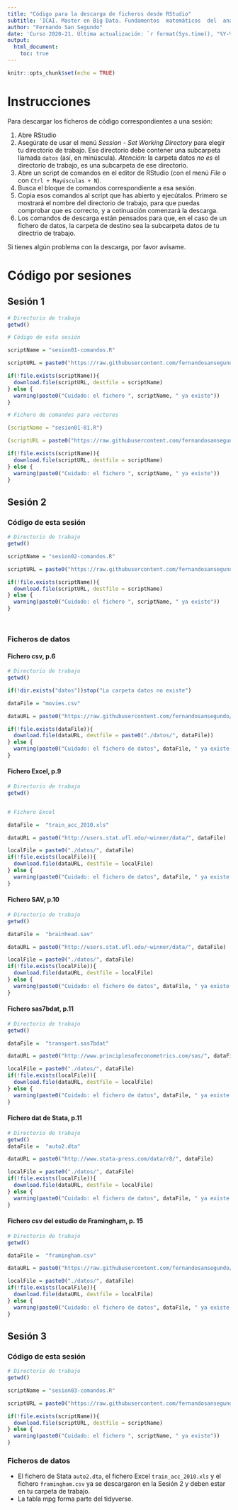 ```yaml
---
title: "Código para la descarga de ficheros desde RStudio"
subtitle: 'ICAI. Master en Big Data. Fundamentos  matemáticos  del  análisis  de  datos.' 
author: "Fernando San Segundo"
date: 'Curso 2020-21. Última actualización: `r format(Sys.time(), "%Y-%m-%d")`'
output: 
  html_document:
    toc: true
---
```


```r
knitr::opts_chunk$set(echo = TRUE)
```

# Instrucciones

Para descargar los ficheros de código correspondientes a una sesión:

1. Abre RStudio
1. Asegúrate de usar el menú *Session - Set Working Directory* para elegir tu directorio de trabajo. Ese directorio debe contener una subcarpeta llamada `datos` (así, en minúscula). *Atención:* la carpeta datos *no es* el directorio de trabajo, es una subcarpeta de ese directorio.  
1. Abre un script de comandos en el editor de RStudio (con el menú *File* o con `Ctrl + Mayúsculas + N`).
1. Busca el bloque de comandos correspondiente a esa sesión.
1. Copia esos comandos al script que has abierto y ejecútalos. Primero se mostrará el nombre del directorio de trabajo, para que puedas comprobar que es correcto, y a cotinuación comenzará la descarga. 
1. Los comandos de descarga están pensados para que, en el caso de un fichero de datos, la carpeta de destino sea la subcarpeta datos de tu directrio de trabajo.

Si tienes algún problema con la descarga, por favor avísame.

# Código por sesiones


## Sesión 1

```r
# Directorio de trabajo
getwd()

# Código de esta sesión

scriptName = "sesion01-comandos.R"

scriptURL = paste0("https://raw.githubusercontent.com/fernandosansegundo/MBDFME/master/scripts/", scriptName)

if(!file.exists(scriptName)){
  download.file(scriptURL, destfile = scriptName)
} else {
  warning(paste0("Cuidado: el fichero ", scriptName, " ya existe"))
}

# Fichero de comandos para vectores

(scriptName = "sesion01-01.R")

(scriptURL = paste0("https://raw.githubusercontent.com/fernandosansegundo/MBDFME/master/scripts/", scriptName))

if(!file.exists(scriptName)){
  download.file(scriptURL, destfile = scriptName)
} else {
  warning(paste0("Cuidado: el fichero ", scriptName, " ya existe"))
}

```

## Sesión 2

### Código de esta sesión

```r
# Directorio de trabajo
getwd()

scriptName = "sesion02-comandos.R"

scriptURL = paste0("https://raw.githubusercontent.com/fernandosansegundo/MBDFME/master/scripts/", scriptName)

if(!file.exists(scriptName)){
  download.file(scriptURL, destfile = scriptName)
} else {
  warning(paste0("Cuidado: el fichero ", scriptName, " ya existe"))
}




```

### Ficheros de datos

#### Fichero csv, p.6

```r
# Directorio de trabajo
getwd()

if(!dir.exists("datos"))stop("La carpeta datos no existe")

dataFile = "movies.csv"

dataURL = paste0("https://raw.githubusercontent.com/fernandosansegundo/MBDFME/master/datos/", dataFile)

if(!file.exists(dataFile)){
  download.file(dataURL, destfile = paste0("./datos/", dataFile))
} else {
  warning(paste0("Cuidado: el fichero de datos", dataFile, " ya existe en tu carpeta de datos"))
}
````

#### Fichero Excel, p.9

```r
# Directorio de trabajo
getwd()


# Fichero Excel

dataFile =  "train_acc_2010.xls" 

dataURL = paste0("http://users.stat.ufl.edu/~winner/data/", dataFile)

localFile = paste0("./datos/", dataFile)
if(!file.exists(localFile)){
  download.file(dataURL, destfile = localFile)
} else {
  warning(paste0("Cuidado: el fichero de datos", dataFile, " ya existe en tu carpeta de datos"))
}
```


#### Fichero SAV, p.10

```r
# Directorio de trabajo
getwd()

dataFile =  "brainhead.sav" 

dataURL = paste0("http://users.stat.ufl.edu/~winner/data/", dataFile)

localFile = paste0("./datos/", dataFile)
if(!file.exists(localFile)){
  download.file(dataURL, destfile = localFile)
} else {
  warning(paste0("Cuidado: el fichero de datos", dataFile, " ya existe en tu carpeta de datos"))
}
```

#### Fichero sas7bdat, p.11

```r
# Directorio de trabajo
getwd()

dataFile =  "transport.sas7bdat" 

dataURL = paste0("http://www.principlesofeconometrics.com/sas/", dataFile)

localFile = paste0("./datos/", dataFile)
if(!file.exists(localFile)){
  download.file(dataURL, destfile = localFile)
} else {
  warning(paste0("Cuidado: el fichero de datos", dataFile, " ya existe en tu carpeta de datos"))
}
```

#### Fichero dat de Stata, p.11

```r
# Directorio de trabajo
getwd()
dataFile =  "auto2.dta" 

dataURL = paste0("http://www.stata-press.com/data/r8/", dataFile)

localFile = paste0("./datos/", dataFile)
if(!file.exists(localFile)){
  download.file(dataURL, destfile = localFile)
} else {
  warning(paste0("Cuidado: el fichero de datos", dataFile, " ya existe en tu carpeta de datos"))
}
```

#### Fichero csv del estudio de Framingham, p. 15

```r
# Directorio de trabajo
getwd()

dataFile =  "framingham.csv" 

dataURL = paste0("https://raw.githubusercontent.com/fernandosansegundo/MBDFME/master/datos/", dataFile)

localFile = paste0("./datos/", dataFile)
if(!file.exists(localFile)){
  download.file(dataURL, destfile = localFile)
} else {
  warning(paste0("Cuidado: el fichero de datos", dataFile, " ya existe en tu carpeta de datos"))
}
```

## Sesión 3

### Código de esta sesión

```r
# Directorio de trabajo
getwd()

scriptName = "sesion03-comandos.R"

scriptURL = paste0("https://raw.githubusercontent.com/fernandosansegundo/MBDFME/master/scripts/", scriptName)

if(!file.exists(scriptName)){
  download.file(scriptURL, destfile = scriptName)
} else {
  warning(paste0("Cuidado: el fichero ", scriptName, " ya existe"))
}

```

### Ficheros de datos

+ El fichero de Stata `auto2.dta`, el fichero Excel `train_acc_2010.xls` y el fichero `framingham.csv` ya se descargaron  en la Sesión 2 y deben estar en tu carpeta de trabajo. 
+ La tabla mpg forma parte del tidyverse.

